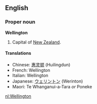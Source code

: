 ==English==

===Proper noun===
{{wikipedia}}
'''Wellington'''
# Capital of [[New Zealand]].

====Translations====
*Chinese: [[惠灵顿]] (Huilingdun)
*French: Wellington
*Italian: Wellington
*Japanese: [[ウェリントン]] (Werinton)
*Maori: Te Whanganui-a-Tara ''or'' Poneke
[[nl:Wellington]]